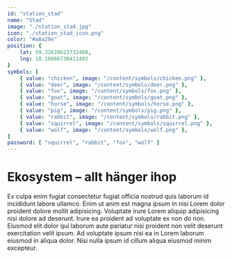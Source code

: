 ```yaml
---
id: "station_stad"
name: "Stad"
image: "./station_stad.jpg"
icon: "./station_stad_icon.png"
color: "#a8a29e"
position: {
	lat: 59.32628623732408,
	lng: 18.10066730411402
}
symbols: [
	{ value: "chicken", image: "/content/symbols/chicken.png" },
	{ value: "deer", image: "/content/symbols/deer.png" },
	{ value: "fox", image: "/content/symbols/fox.png" },
	{ value: "goat", image: "/content/symbols/goat.png" },
	{ value: "horse", image: "/content/symbols/horse.png" },
	{ value: "pig", image: "/content/symbols/pig.png" },
	{ value: "rabbit", image: "/content/symbols/rabbit.png" },
	{ value: "squirrel", image: "/content/symbols/squirrel.png" },
	{ value: "wolf", image: "/content/symbols/wolf.png" },
]
password: [ "squirrel", "rabbit", "fox", "wolf" ]
---
```


# Ekosystem – allt hänger ihop

Ex culpa enim fugiat consectetur fugiat officia nostrud quis laborum id incididunt labore ullamco. Enim ut anim est magna ipsum in nisi Lorem dolor proident dolore mollit adipisicing. Voluptate irure Lorem aliquip adipisicing nisi dolore ad deserunt. Irure ea proident ad voluptate ex non do non. Eiusmod elit dolor qui laborum aute pariatur nisi proident non velit deserunt exercitation velit ipsum. Ad voluptate ipsum nisi ea in Lorem laborum eiusmod in aliqua dolor. Nisi nulla ipsum id cillum aliqua eiusmod minim excepteur.
